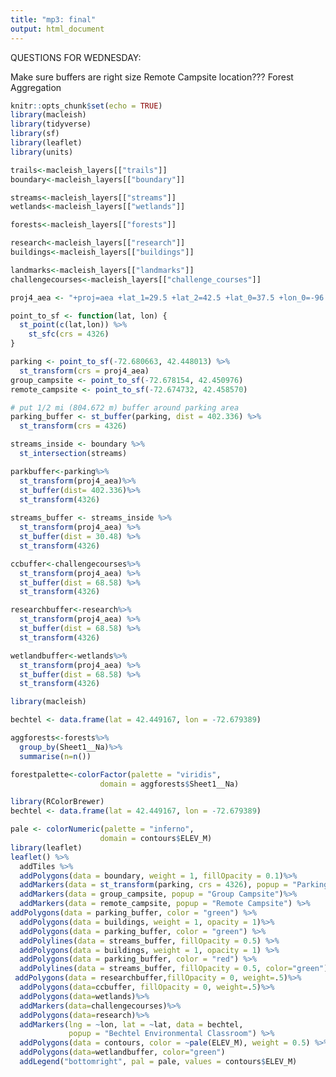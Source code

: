 ```yaml
---
title: "mp3: final"
output: html_document
---
```

QUESTIONS FOR WEDNESDAY:

Make sure buffers are right size
Remote Campsite location???
Forest Aggregation

```r
knitr::opts_chunk$set(echo = TRUE)
library(macleish)
library(tidyverse)
library(sf)
library(leaflet)
library(units)
```

```r
trails<-macleish_layers[["trails"]]
boundary<-macleish_layers[["boundary"]]

streams<-macleish_layers[["streams"]]
wetlands<-macleish_layers[["wetlands"]]

forests<-macleish_layers[["forests"]]

research<-macleish_layers[["research"]]
buildings<-macleish_layers[["buildings"]]

landmarks<-macleish_layers[["landmarks"]]
challengecourses<-macleish_layers[["challenge_courses"]]


```

```r
proj4_aea <- "+proj=aea +lat_1=29.5 +lat_2=42.5 +lat_0=37.5 +lon_0=-96 +x_0=0 +y_0=0 +ellps=GRS80 +datum=NAD83 +units=m +no_defs"

point_to_sf <- function(lat, lon) {
  st_point(c(lat,lon)) %>%
    st_sfc(crs = 4326)
}

parking <- point_to_sf(-72.680663, 42.448013) %>%
  st_transform(crs = proj4_aea)
group_campsite <- point_to_sf(-72.678154, 42.450976)
remote_campsite <- point_to_sf(-72.674732, 42.458570)

# put 1/2 mi (804.672 m) buffer around parking area
parking_buffer <- st_buffer(parking, dist = 402.336) %>%
  st_transform(crs = 4326)

streams_inside <- boundary %>%
  st_intersection(streams)

parkbuffer<-parking%>%
  st_transform(proj4_aea)%>%
  st_buffer(dist= 402.336)%>%
  st_transform(4326)
  
streams_buffer <- streams_inside %>%
  st_transform(proj4_aea) %>%
  st_buffer(dist = 30.48) %>%
  st_transform(4326)

ccbuffer<-challengecourses%>%
  st_transform(proj4_aea) %>%
  st_buffer(dist = 68.58) %>%
  st_transform(4326)

researchbuffer<-research%>%
  st_transform(proj4_aea) %>%
  st_buffer(dist = 68.58) %>%
  st_transform(4326)

wetlandbuffer<-wetlands%>%
  st_transform(proj4_aea) %>%
  st_buffer(dist = 68.58) %>%
  st_transform(4326)
```

```r
library(macleish)

bechtel <- data.frame(lat = 42.449167, lon = -72.679389)

aggforests<-forests%>%
  group_by(Sheet1__Na)%>%
  summarise(n=n())

forestpalette<-colorFactor(palette = "viridis",
                    domain = aggforests$Sheet1__Na)

library(RColorBrewer)
bechtel <- data.frame(lat = 42.449167, lon = -72.679389)

pale <- colorNumeric(palette = "inferno",
                    domain = contours$ELEV_M)
library(leaflet)
leaflet() %>%
  addTiles %>%
  addPolygons(data = boundary, weight = 1, fillOpacity = 0.1)%>%
  addMarkers(data = st_transform(parking, crs = 4326), popup = "Parking") %>%
  addMarkers(data = group_campsite, popup = "Group Campsite")%>%
  addMarkers(data = remote_campsite, popup = "Remote Campsite") %>%
addPolygons(data = parking_buffer, color = "green") %>%
  addPolygons(data = buildings, weight = 1, opacity = 1)%>%
  addPolygons(data = parking_buffer, color = "green") %>%
  addPolylines(data = streams_buffer, fillOpacity = 0.5) %>%
  addPolygons(data = buildings, weight = 1, opacity = 1) %>%
  addPolygons(data = parking_buffer, color = "red") %>%
  addPolylines(data = streams_buffer, fillOpacity = 0.5, color="green")%>%
 addPolygons(data = researchbuffer,fillOpacity = 0, weight=.5)%>%
  addPolygons(data=ccbuffer, fillOpacity = 0, weight=.5)%>%
  addPolygons(data=wetlands)%>%
  addMarkers(data=challengecourses)%>%
  addPolygons(data=research)%>%
  addMarkers(lng = ~lon, lat = ~lat, data = bechtel,
             popup = "Bechtel Environmental Classroom") %>%
  addPolygons(data = contours, color = ~pale(ELEV_M), weight = 0.5) %>%
  addPolygons(data=wetlandbuffer, color="green")
  addLegend("bottomright", pal = pale, values = contours$ELEV_M)

```